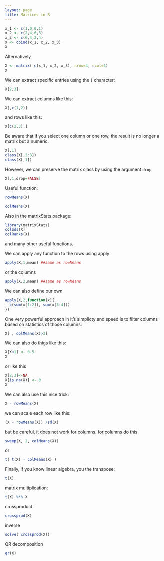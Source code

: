 ```yaml
---
layout: page
title: Matrices in R
---
```


```r
x_1 <- c(1,0,0,1)
x_2 <- c(2,4,6,3)
x_3 <- c(6,4,2,4)
X <- cbind(x_1, x_2, x_3)
X
```

Alternatively

```r
X <- matrix( c(x_1, x_2, x_3), nrow=4, ncol=3)
X
```

We can extract specific entries using the `[` character:

```r
X[2,3]
```

We can extract columns like this:

```r
X[,c(1,2)]
```

and rows like this:

```r
X[c(2,3),]
```

Be aware that if you select one column or one row, the result is no longer a matrix but a numeric.

```r
X[,1]
class(X[,2:3])
class(X[,1])
```
However, we can preserve the matrix class by using the argument `drop`

```r
X[,1,drop=FALSE]
```


Useful function:

```r
rowMeans(X)
```

```r
colMeans(X)
```

Also in the matrixStats package:

```r
library(matrixStats)
colSds(X)
colRanks(X)
```

and many other useful functions.

We can apply any function to the rows using apply

```r
apply(X,1,mean) ##same as rowMeans
```

or the columns


```r
apply(X,2,mean) ##same as rowMeans
```

We can also define our own

```r
apply(X,2,function(x){
  c(sum(x[1:2]), sum(x[3:4]))
})
```

One very powerful approach  in it's simplicty and speed is to filter columns based on statistics of those columns:

```r
X[ , colMeans(X)>3]
```

We can also do thigs like this:

```r
X[X<1] <- 0.5
X
```

or like this

```r
X[2,3]<-NA
X[is.na(X)] <- 0
X
```

We can also use this nice trick:

```r
X - rowMeans(X)
```

we can scale each row like this:

```r
(X - rowMeans(X)) /sd(X)
```

but be careful, it does not work for columns. for columns do this

```r
sweep(X, 2, colMeans(X))
```
or
```r
t( t(X) - colMeans(X) )
```


Finally, if you know linear algebra, you the transpose:
```r
t(X)
```

matrix multiplication:
```r
t(X) %*% X
```

crossproduct

```r
crossprod(X)
```

inverse
```r
solve( crossprod(X))
```

QR decomposition

```r
qr(X)
```



